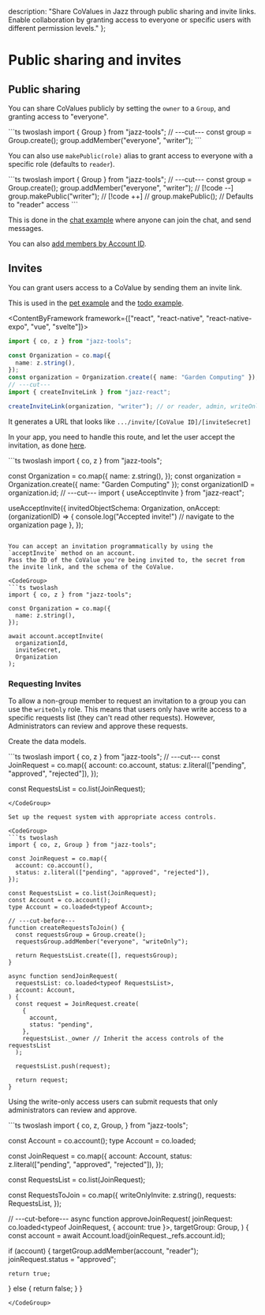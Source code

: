   description: "Share CoValues in Jazz through public sharing and invite links. Enable collaboration by granting access to everyone or specific users with different permission levels."
};


# Public sharing and invites

## Public sharing

You can share CoValues publicly by setting the `owner` to a `Group`, and granting access to "everyone".

<CodeGroup>
```ts twoslash
import { Group } from "jazz-tools";
// ---cut---
const group = Group.create();
group.addMember("everyone", "writer");
```
</CodeGroup>

You can also use `makePublic(role)` alias to grant access to everyone with a specific role (defaults to `reader`).

<CodeGroup>
```ts twoslash
import { Group } from "jazz-tools";
// ---cut---
const group = Group.create();
group.addMember("everyone", "writer"); // [!code --]
group.makePublic("writer"); // [!code ++]
// group.makePublic(); // Defaults to "reader" access
```
</CodeGroup>

This is done in the [chat example](https://github.com/garden-co/jazz/tree/main/examples/chat) where anyone can join the chat, and send messages.

You can also [add members by Account ID](/docs/groups/intro#adding-group-members-by-id).

## Invites

You can grant users access to a CoValue by sending them an invite link.

This is used in the [pet example](https://github.com/garden-co/jazz/tree/main/examples/pets)
and the [todo example](https://github.com/garden-co/jazz/tree/main/examples/todo).

<ContentByFramework framework={["react", "react-native", "react-native-expo", "vue", "svelte"]}>
<CodeGroup>
```ts twoslash
import { co, z } from "jazz-tools";

const Organization = co.map({
  name: z.string(),
});
const organization = Organization.create({ name: "Garden Computing" });
// ---cut---
import { createInviteLink } from "jazz-react";

createInviteLink(organization, "writer"); // or reader, admin, writeOnly
```
</CodeGroup>
</ContentByFramework>

It generates a URL that looks like `.../invite/[CoValue ID]/[inviteSecret]`

In your app, you need to handle this route, and let the user accept the invitation,
as done [here](https://github.com/garden-co/jazz/tree/main/examples/pets/src/2_main.tsx).

<CodeGroup>
```ts twoslash
import { co, z } from "jazz-tools";

const Organization = co.map({
  name: z.string(),
});
const organization = Organization.create({ name: "Garden Computing" });
const organizationID = organization.id;
// ---cut---
import { useAcceptInvite } from "jazz-react";

useAcceptInvite({
  invitedObjectSchema: Organization,
  onAccept: (organizationID) => {
    console.log("Accepted invite!")
    // navigate to the organization page
  },
});
```

You can accept an invitation programmatically by using the `acceptInvite` method on an account.
Pass the ID of the CoValue you're being invited to, the secret from the invite link, and the schema of the CoValue.

<CodeGroup>
```ts twoslash
import { co, z } from "jazz-tools";

const Organization = co.map({
  name: z.string(),
});

await account.acceptInvite(
  organizationId,
  inviteSecret,
  Organization
);
```
</CodeGroup>

### Requesting Invites

To allow a non-group member to request an invitation to a group you can use the `writeOnly` role.
This means that users only have write access to a specific requests list (they can't read other requests). 
However, Administrators can review and approve these requests.

Create the data models.

<CodeGroup>
```ts twoslash
import { co, z } from "jazz-tools";
// ---cut---
const JoinRequest = co.map({
  account: co.account,
  status: z.literal(["pending", "approved", "rejected"]),
});

const RequestsList = co.list(JoinRequest);
```
</CodeGroup>

Set up the request system with appropriate access controls.

<CodeGroup>
```ts twoslash
import { co, z, Group } from "jazz-tools";

const JoinRequest = co.map({
  account: co.account(),
  status: z.literal(["pending", "approved", "rejected"]),
});

const RequestsList = co.list(JoinRequest);
const Account = co.account();
type Account = co.loaded<typeof Account>;

// ---cut-before---
function createRequestsToJoin() {
  const requestsGroup = Group.create();
  requestsGroup.addMember("everyone", "writeOnly");

  return RequestsList.create([], requestsGroup);
}

async function sendJoinRequest(
  requestsList: co.loaded<typeof RequestsList>,
  account: Account,
) {
  const request = JoinRequest.create(
    {
      account,
      status: "pending",
    },
    requestsList._owner // Inherit the access controls of the requestsList
  );

  requestsList.push(request);

  return request;
}
```
</CodeGroup>

Using the write-only access users can submit requests that only administrators can review and approve.

<CodeGroup>
```ts twoslash
import { co, z, Group, } from "jazz-tools";

const Account = co.account();
type Account = co.loaded<typeof Account>;

const JoinRequest = co.map({
  account: Account,
  status: z.literal(["pending", "approved", "rejected"]),
});

const RequestsList = co.list(JoinRequest);

const RequestsToJoin = co.map({
  writeOnlyInvite: z.string(),
  requests: RequestsList,
});

// ---cut-before---
async function approveJoinRequest(
  joinRequest: co.loaded<typeof JoinRequest, { account: true }>,
  targetGroup: Group,
) {
  const account = await Account.load(joinRequest._refs.account.id);

  if (account) {
    targetGroup.addMember(account, "reader");
    joinRequest.status = "approved";

    return true;
  } else {
    return false;
  }
}
```
</CodeGroup>

